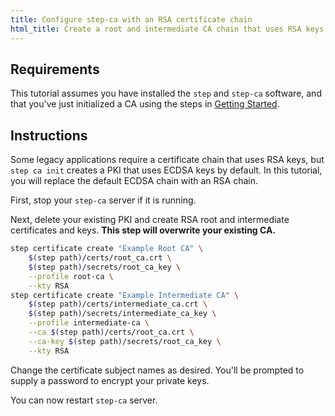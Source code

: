 ```yaml
---
title: Configure step-ca with an RSA certificate chain
html_title: Create a root and intermediate CA chain that uses RSA keys
---
```


## Requirements

This tutorial assumes you have installed the `step` and `step-ca` software,
and that you've just initialized a CA using the steps in [Getting Started](/docs/step-ca/getting-started).

## Instructions

Some legacy applications require a certificate chain that uses RSA keys, but  `step ca init` creates a PKI that uses ECDSA keys by default. In this tutorial, you will replace the default ECDSA chain with an RSA chain.

First, stop your `step-ca` server if it is running.

Next, delete your existing PKI and create RSA root and intermediate certificates and keys.
**This step will overwrite your existing CA.**

```bash
step certificate create "Example Root CA" \
    $(step path)/certs/root_ca.crt \
    $(step path)/secrets/root_ca_key \
    --profile root-ca \
    --kty RSA
step certificate create "Example Intermediate CA" \
    $(step path)/certs/intermediate_ca.crt \
	$(step path)/secrets/intermediate_ca_key \
    --profile intermediate-ca \
	--ca $(step path)/certs/root_ca.crt \
	--ca-key $(step path)/secrets/root_ca_key \
	--kty RSA
```

Change the certificate subject names as desired.
You'll be prompted to supply a password to encrypt your private keys.

You can now restart `step-ca` server.

